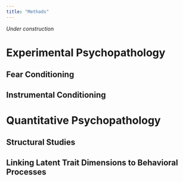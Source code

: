 ```yaml
---
title: "Methods"
---
```


*Under construction*

# Experimental Psychopathology

## Fear Conditioning

## Instrumental Conditioning

# Quantitative Psychopathology

## Structural Studies

## Linking Latent Trait Dimensions to Behavioral Processes

